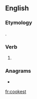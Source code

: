 ==English==

===Etymology===
{{suffix|cook|est|lang=en}}.

===Verb===
{{head|en|verb form}}

# {{en-archaic second-person singular of|cook|lang=en}}

===Anagrams===
* {{l|en|toe sock}}

[[fr:cookest]]